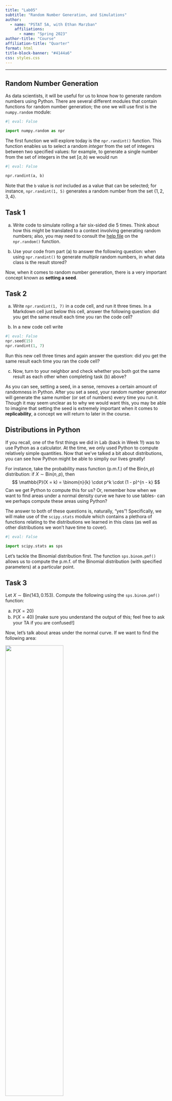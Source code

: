 ```yaml
---
title: "Lab05"
subtitle: "Random Number Generation, and Simulations"
author:
  - name: "PSTAT 5A, with Ethan Marzban"
    affiliations:
      - name: "Spring 2023"
author-title: "Course"
affiliation-title: "Quarter"
format: html
title-block-banner: "#4144a6"
css: styles.css
---
```


---

## Random Number Generation

As data scientists, it will be useful for us to know how to generate random numbers using Python. There are several different modules that contain functions for random number generation; the one we will use first is the `numpy.random` module:
```python
#| eval: False

import numpy.random as npr
```
The first function we will explore today is the `npr.randint()` function. This function enables us to select a random *integer* from the set of integers between two specified values: for example, to generate a single number from the set of integers in the set $[a, b)$ we would run
```python
#| eval: False

npr.randint(a, b)
```
Note that the `b` value is *not* included as a value that can be selected; for instance, `npr.randint(1, 5)` generates a random number from the set $\{1, 2, 3, 4\}$.


::: {.callout-important}
## Task 1
a) Write code to simulate rolling a fair six-sided die 5 times. Think about how this might be translated to a context involving generating random numbers; also, you may need to consult the [help file](https://numpy.org/doc/stable/reference/random/generated/numpy.random.randint.html) on the `npr.random()` function.

b) Use your code from part (a) to answer the following question: when using `npr.randint()` to generate *multiple* random numbers, in what data class is the result stored?
:::


Now, when it comes to random number generation, there is a very important concept known as **setting a seed**. 



::: {.callout-important}
## Task 2
a) Write `npr.randint(1, 7)` in a code cell, and run it three times. In a Markdown cell just below this cell, answer the following question: did you get the same result each time you ran the code cell?

b) In a new code cell write 
```python
#| eval: False
npr.seed(15)
npr.randint(1, 7)
```

Run this new cell three times and again answer the question: did you get the same result each time you ran the code cell?

c) Now, turn to your neighbor and check whether you both got the same result as each other when completing task (b) above?
:::

As you can see, setting a seed, in a sense, removes a certain amount of randomness in Python. After you set a seed, your random number generator will generate the same number (or set of numbers) every time you run it. Though it may seem unclear as to why we would want this, you may be able to imagine that setting the seed is extremely important when it comes to **replicability**, a concept we will return to later in the course.

## Distributions in Python

If you recall, one of the first things we did in Lab (back in Week 1!) was to use Python as a calculator. At the time, we only used Python to compute relatively simple quantities. Now that we've talked a bit about distributions, you can see how Python might be able to simpliy our lives greatly! 

For instance, take the probability mass function (p.m.f.) of the $\mathrm{Bin}(n, p)$ distribution: if $X \sim \mathrm{Bin}(n, p)$, then
$$ \mathbb{P}(X = k) = \binom{n}{k} \cdot p^k \cdot (1 - p)^{n - k} $$
Can we get Python to compute this for us? Or, remember how when we want to find areas under a normal density curve we have to use tables- can we perhaps compute these areas using Python?

The answer to both of these questions is, naturally, "yes"! Specifically, we will make use of the `scipy.stats` module which contains a plethora of functions relating to the distributions we learned in this class (as well as other distributions we won't have time to cover).

```python
#| eval: False

import scipy.stats as sps
```

Let's tackle the Binomial distribution first. The function `sps.binom.pmf()` allows us to compute the p.m.f. of the Binomial distribution (with specified parameters) at a particular point. 

::: {.callout-important}
## Task 3
Let $X \sim \mathrm{Bin}(143, 0.153)$. Compute the following using the `sps.binom.pmf()` function:

a) $\mathbb{P}(X = 20)$
b) $\mathbb{P}(X = 40)$ [make sure you understand the output of this; feel free to ask your TA if you are confused!]
:::

Now, let's talk about areas under the normal curve. If we want to find the following area:

![](tail_area.svg){width="60%"}

we would run the following code:
```python
#| eval: False

sps.norm.cdf(t, mu, sigma)
```

::: {.callout-important}
## Task 4
a) If $X \sim \mathcal{N}(3, 0.5)$, compute $\mathbb{P}(X \leq 2)$.
b) If $X \sim \mathcal{N}(-2, \ 1)$, compute $\mathbb{P}(X \geq 1)$.
c) If $X \sim \mathcal{N}(0, 1)$, compute $\mathbb{P}(-1 \leq X \leq 1)$.
:::

Recall that we talked about the uniform distribution; you'll work with the Python functions that deal with the uniform distribution on the upcoming Homework.

## Simulation

Now, let's tie things together slightly. As data scientists, we obviously love to use data! However, sometimes data can be too time-consuming, costly, or otherwise unfeasible to collect in large quantities. In certain situations, **simulations** can help address these issues. 

When asked to define a "simulation" in the context of data science, ChatGPT returned the following:

>  [...] a simulation is a computational model or program that is used to replicate real-world scenarios or systems in order to analyze their behavior, predict outcomes, or test hypotheses.

This is actually a great definition: simulations are designed to *simulate* (i.e. mimic) real-world situations to generate new observations/outcomes that (we hope) closely resemble the real-world outcomes. 

For example, suppose we believe that weights of rats in a particular situation are normally distributed with mean 3.8oz and a standard deviation of 0.5oz. Instead of actually going out and collecting the weights of, say, 10 different rats and recording them, we could *simulate* collecting these weights by generating a series of random numbers that follow the $\mathcal{N}(3.8, \ 0.5)$ distribution:
```python
#| echo: False

import scipy.stats as sps
import numpy.random as npr

npr.seed(123)
sps.norm.rvs(3.8, 0.5, 10)
```

There are (once again) several modules that contain functions designed to simulate draws from different distributions: for now, we'll stick with the `scipy.stats` module. 

To simulate `n` draws from a $\mathcal{N}($`mu`, `sigma`$)$ distribution we use the code
```python
#| eval: False

sps.norm.rvs(mu, sigma, n)
```
(note that, by default, the sample size comes at the end!) To simulate `n` draws from a $\mathrm{Unif}($`a`, `b`$)$ distribution we use the code
```python
#| eval: False

sps.uniform.rvs(a, b, n)
```

::: {.callout-important}
## Task 5
a) The time spent waiting in line at *Romaine's* is uniformly distributed between 2 mins and 10 mins. Simulate the process of waiting in line at *Romaine's* one hundred times; store your result in a variable called `x` and display only the first 10 elements of `x`. (**Hint:** Remember how to index variables!)

b) The temperature of a healthy adult is normally distributed with mean 98.2 degrees Fahrenheit and standard deviation 2.4 degrees Fahrenheit. Simulate the process of selecting 150 healthy adults and recording their temperatures (in degrees Fahrenheit); store your result in a variable called `y` and display only the first 10 elements of `y`. (**Hint:** Remember how to index variables!)
:::

It turns out you can use simulations to approximate probabilities that would otherwise be very difficult to compute by hand. You will explore this topic further on the upcoming Homework assignment.
